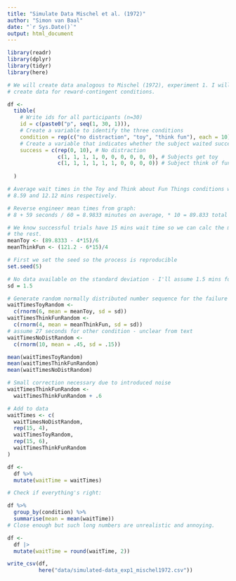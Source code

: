 ```yaml
---
title: "Simulate Data Mischel et al. (1972)"
author: "Simon van Baal"
date: "`r Sys.Date()`"
output: html_document
---
```


```r

library(readr)
library(dplyr)
library(tidyr)
library(here)

```

```r

# We will create data analogous to Mischel (1972), experiment 1. I will only
# create data for reward-contingent conditions.

df <-
  tibble(
    # Write ids for all participants (n=30)
    id = c(paste0("p", seq(1, 30, 1))),
    # Create a variable to identify the three conditions
    condition = rep(c("no distraction", "toy", "think fun"), each = 10),
    # Create a variable that indicates whether the subject waited successfully.
    success = c(rep(0, 10), # No distraction
                c(1, 1, 1, 1, 0, 0, 0, 0, 0, 0), # Subjects get toy
                c(1, 1, 1, 1, 1, 1, 0, 0, 0, 0)) # Subject think of fun things
    
  )

# Average wait times in the Toy and Think about Fun Things conditions were
# 8.59 and 12.12 mins respectively.

# Reverse engineer mean times from graph:
# 8 + 59 seconds / 60 = 8.9833 minutes on average, * 10 = 89.833 total wait time

# We know successful trials have 15 mins wait time so we can calc the mean of
# the rest. 
meanToy <- (89.8333 - 4*15)/6 
meanThinkFun <- (121.2 - 6*15)/4

# First we set the seed so the process is reproducible
set.seed(5)

# No data available on the standard deviation - I'll assume 1.5 mins for now.
sd = 1.5

# Generate random normally distributed number sequence for the failure trials
waitTimesToyRandom <- 
  c(rnorm(6, mean = meanToy, sd = sd))
waitTimesThinkFunRandom <- 
  c(rnorm(4, mean = meanThinkFun, sd = sd))
# assume 27 seconds for other condition - unclear from text
waitTimesNoDistRandom <- 
  c(rnorm(10, mean = .45, sd = .15))

mean(waitTimesToyRandom)
mean(waitTimesThinkFunRandom)
mean(waitTimesNoDistRandom)

# Small correction necessary due to introduced noise
waitTimesThinkFunRandom <- 
  waitTimesThinkFunRandom + .6

# Add to data
waitTimes <- c(
  waitTimesNoDistRandom,
  rep(15, 4),
  waitTimesToyRandom,
  rep(15, 6),
  waitTimesThinkFunRandom
)

df <-
  df %>%
  mutate(waitTime = waitTimes)

# Check if everything's right:

df %>% 
  group_by(condition) %>%
  summarise(mean = mean(waitTime))
# Close enough but such long numbers are unrealistic and annoying.

df <-
  df |>
  mutate(waitTime = round(waitTime, 2)) 

```


```r

write_csv(df, 
          here("data/simulated-data_exp1_mischel1972.csv"))

```


